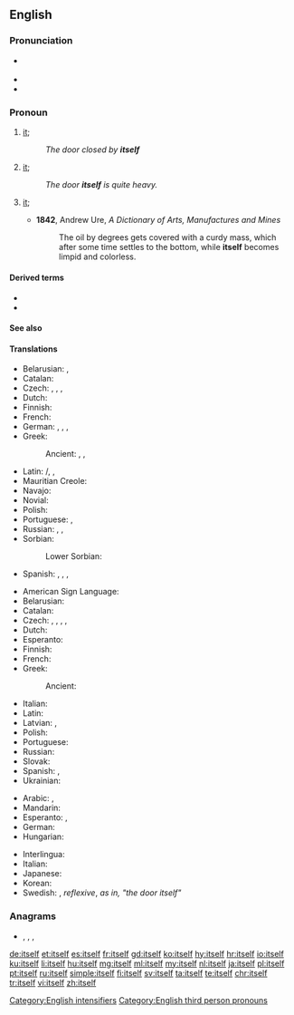 {{also|it self}}
==English==

===Pronunciation===
* {{a|GA|RP}} {{IPA|/ɪtˈsɛlf/|lang=en}}
* {{audio|en-us-itself.ogg|Audio (US)|lang=en}}
* {{rhymes|ɛlf|lang=en}}

===Pronoun===
{{en-pron|desc=the third person singular, neuter, personal pronoun|the reflexive form of|it|masculine|himself|feminine|herself|plural|themselves}}

# {{lb|en|reflexive}} [[it]]; {{non-gloss definition|A thing as the object of a verb or preposition that also appears as the subject}}
#: ''The door closed by '''itself'''''
# {{lb|en|emphatic}} [[it]]; {{non-gloss definition|used to intensify the subject, especially to emphasize that it is the only participant in the predicate}}
#: ''The door '''itself''' is quite heavy.''
# {{lb|en|emphatic|archaic}} [[it]]; {{n-g|used to refer back to an earlier subject|lang=en}}
#* '''1842''', Andrew Ure, ''A Dictionary of Arts, Manufactures and Mines''
#*: The oil by degrees gets covered with a curdy mass, which after some time settles to the bottom, while '''itself''' becomes limpid and colorless.

====Derived terms====
* {{l|en|in-itselfness}}
* {{l|en|thing-in-itself}}

====See also====
{{English personal pronouns}}

====Translations====
{{trans-top|(reflexive) it}}
* Belarusian: {{t|be|сябе́}}, {{t|be|-цца}} {{qualifier|verb ending}}
* Catalan: {{t+|ca|es}}
* Czech: {{t+|cs|sám}}, {{t+|cs|se}}, {{t+|cs|sebe}}, {{t|cs|[[sám]] [[sebe]]}}
* Dutch: {{t+|nl|zichzelf}}
* Finnish: {{t+|fi|itsensä}}
* French: {{t+|fr|se}}
* German: {{t|de|von selbst}}, {{t|de|von allein}}, {{t+|de|selbst}}, {{t|de|sich selbst}}
* Greek:
*: Ancient: {{t|grc|ἑαυτό}}, {{t|grc|ἑαυτῷ}}, {{t|grc|ἑαυτοῦ}}
{{trans-mid}}
* Latin: {{t+|la|sē}}/{{t|la|sēsē}}, {{t|la|sibi}}, {{t+|la|suī}}
* Mauritian Creole: {{t|mfe|limem}}
* Navajo: {{t|nv|tʼáá bí}}
* Novial: {{t|nov|se}}
* Polish: {{t+|pl|się}}
* Portuguese: {{t+|pt|se}}, {{t|pt|[[a]] [[si]] [[mesmo]]}}
* Russian: {{t+|ru|-ся}}, {{t+|ru|себя́}}, {{t|ru|[[сам]] [[себя́]]}}
* Sorbian:
*: Lower Sorbian: {{t|dsb|se}}
* Spanish: {{t+|es|se}}, {{t+|es|solo}}, {{t|es|a si mismo}}, {{t|es|por si mismo}}
{{trans-bottom}}

{{trans-top|(emphatic) it}}
* American Sign Language: {{t|ase|A@Chesthigh SmallFrontandback}}
* Belarusian: {{t|be|[[яно́]] [[сам|само́]]|n}}
* Catalan: {{t+|ca|mateix}}
* Czech: {{t+|cs|sám}}, {{t+|cs|samotný}}, {{t|cs|o sobě}}, {{t|cs|sám o sobě}}, {{t|cs|jako takový}}
* Dutch: {{t+|nl|zelf}}
* Esperanto: {{t+|eo|mem}}
* Finnish: {{t+|fi|itse}}
* French: {{t+|fr|soi-même}}
* Greek:
*: Ancient: {{t|grc|αὐτό}}
{{trans-mid}}
* Italian: {{t|it|se stesso|m}}
* Latin: {{t+|la|ipsum}}
* Latvian: {{t|lv|viņš pats|m}}, {{t|lv|viņa pati|f}}
* Polish: {{t|pl|[[ono]] [[samo]]|n}}
* Portuguese: {{t|pt|[[ele]]/[[ela]] [[mesmo]]}}
* Russian: {{t|ru|[[оно́]] [[сам|само́]]}}
* Slovak: {{t|sk|ono samo|n}}
* Spanish: {{t|es|sí mismo}}, {{t+|es|mismo}}
* Ukrainian: {{t|uk|[[воно́]] [[сам|само́]]|n}}
{{trans-bottom}}

{{checktrans-top}}
* Arabic: {{t-check|ar|نَفْسَهُ|m}}, {{t-check|ar|نَفْسُهَا|f}}
* Mandarin: {{t+check|cmn|它本身|tr=tā běn shēn}}
* Esperanto: {{t+check|eo|si}}, {{t+check|eo|mem}}
* German: {{t-check|de|sich selbst}}
* Hungarian: {{t-check|hu|maga}}
{{trans-mid}}
* Interlingua: {{t-check|ia|ipse}}
* Italian: {{t-check|it|se stesso}}
* Japanese: {{t-check|ja|それ自身|tr=それじしん, sore jishin|sc=Jpan}}
* Korean: {{t-check|ko|그것 자체|tr=geugeot jache|sc=Kore}}
* Swedish: {{t+check|sv|sig}}, {{t-check|sv|sig själv}} ''reflexive'', {{t-check|sv|i sig}} ''as in, "the door itself"''
{{trans-bottom}}

===Anagrams===
* {{l|en|filets}}, {{l|en|fliest}}, {{l|en|stifle}}, {{l|en|flites}}

[[Category:English intensifiers]]
[[Category:English third person pronouns]]

[[de:itself]]
[[et:itself]]
[[es:itself]]
[[fr:itself]]
[[gd:itself]]
[[ko:itself]]
[[hy:itself]]
[[hr:itself]]
[[io:itself]]
[[ku:itself]]
[[li:itself]]
[[hu:itself]]
[[mg:itself]]
[[ml:itself]]
[[my:itself]]
[[nl:itself]]
[[ja:itself]]
[[pl:itself]]
[[pt:itself]]
[[ru:itself]]
[[simple:itself]]
[[fi:itself]]
[[sv:itself]]
[[ta:itself]]
[[te:itself]]
[[chr:itself]]
[[tr:itself]]
[[vi:itself]]
[[zh:itself]]